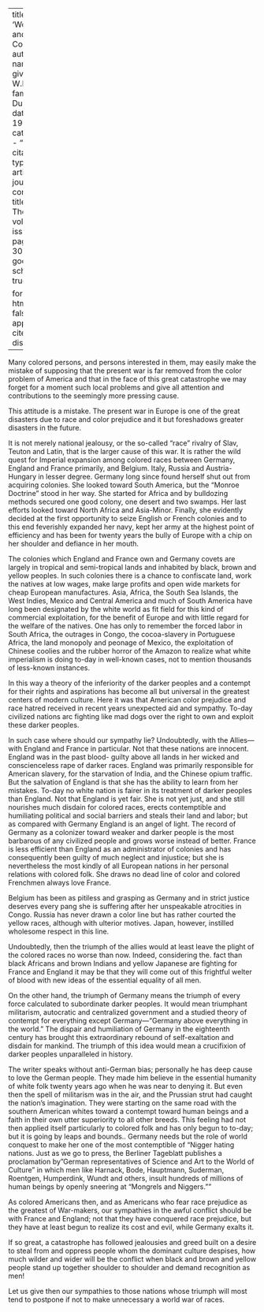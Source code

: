 
---
title: 'World War and the Color Line'
author:
  - name:
      given: W.E.B.
      family: Du Bois
date: May 1914
categories: 
  - ""
citation: 
  type: article-journal
  container-title: The Crisis
  volume: 9
  issue: 1
  page: 28-30
google-scholar: true

format:
  html:
    toc: false
    appendix-cite-as: display
---


Many colored persons, and persons interested in them, may easily make the mistake of supposing that the present war is far removed from the color problem of America and that in the face of this great catastrophe we may forget for a moment such local problems and give all attention and contributions to the seemingly more pressing cause.

This attitude is a mistake. The present war in Europe is one of the great disasters due to race and color prejudice and it but foreshadows greater disasters in the future.

It is not merely national jealousy, or the so-called "race" rivalry of Slav, Teuton and Latin, that is the larger cause of this war. It is rather the wild quest for Imperial expansion among colored races between Germany, England and France primarily, and Belgium. Italy, Russia and Austria-Hungary in lesser degree. Germany long since found herself shut out from acquiring colonies. She looked toward South America, but the "Monroe Doctrine" stood in her way. She started for Africa and by bulldozing methods secured one good colony, one desert and two swamps. Her last efforts looked toward North Africa and Asia-Minor. Finally, she evidently decided at the first opportunity to seize English or French colonies and to this end feverishly expanded her navy, kept her army at the highest point of efficiency and has been for twenty years the bully of Europe with a chip on her shoulder and defiance in her mouth.

The colonies which England and France own and Germany covets are largely in tropical and semi-tropical lands and inhabited by black, brown and yellow peoples. In such colonies there is a chance to confiscate land, work the natives at low wages, make large profits and open wide markets for cheap European manufactures. Asia, Africa, the South Sea Islands, the West Indies, Mexico and Central America and much of South America have long been designated by the white world as fit field for this kind of commercial exploitation, for the benefit of Europe and with little regard for the welfare of the natives. One has only to remember the forced labor in South Africa, the outrages in Congo, the cocoa-slavery in Portuguese Africa, the land monopoly and peonage of Mexico, the exploitation of Chinese coolies and the rubber horror of the Amazon to realize what white imperialism is doing to-day in well-known cases, not to mention thousands of less-known instances.

In this way a theory of the inferiority of the darker peoples and a contempt for their rights and aspirations has become all but universal in the greatest centers of modern culture. Here it was that American color prejudice and race hatred received in recent years unexpected aid and sympathy. To-day civilized nations arc fighting like mad dogs over the right to own and exploit these darker peoples.

In such case where should our sympathy lie? Undoubtedly, with the Allies---with England and France in particular. Not that these nations are innocent. England was in the past blood- guilty above all lands in her wicked and conscienceless rape of darker races. England was primarily responsible for American slavery, for the starvation of India, and the Chinese opium traffic. But the salvation of England is that she has the ability to learn from her mistakes. To-day no white nation is fairer in its treatment of darker peoples than England. Not that England is yet fair. She is not yet just, and she still nourishes much disdain for colored races, erects contemptible and humiliating political and social barriers and steals their land and labor; but as compared with Germany England is an angel of light. The record of Germany as a colonizer toward weaker and darker people is the most barbarous of any civilized people and grows worse instead of better. France is less efficient than England as an administrator of colonies and has consequently been guilty of much neglect and injustice; but she is nevertheless the most kindly of all European nations in her personal relations with colored folk. She draws no dead line of color and colored Frenchmen always love France.

Belgium has been as pitiless and grasping as Germany and in strict justice deserves every pang she is suffering after her unspeakable atrocities in Congo. Russia has never drawn a color line but has rather courted the yellow races, although with ulterior motives. Japan, however, instilled wholesome respect in this line.

Undoubtedly, then the triumph of the allies would at least leave the plight of the colored races no worse than now. Indeed, considering the. fact than black Africans and brown Indians and yellow Japanese are fighting for France and England it may be that they will come out of this frightful welter of blood with new ideas of the essential equality of all men.

On the other hand, the triumph of Germany means the triumph of every force calculated to subordinate darker peoples. It would mean triumphant militarism, autocratic and centralized government and a studied theory of contempt for everything except Germany---"Germany above everything in the world." The dispair and humiliation of Germany in the eighteenth century has brought this extraordinary rebound of self-exaltation and disdain for mankind. The triumph of this idea would mean a crucifixion of darker peoples unparalleled in history.

The writer speaks without anti-German bias; personally he has deep cause to love the German people. They made him believe in the essential humanity of white folk twenty years ago when he was near to denying it. But even then the spell of militarism was in the air, and the Prussian strut had caught the nation's imagination. They were starting on the same road with the southern American whites toward a contempt toward human beings and a faith in their own utter superiority to all other breeds. This feeling had not then applied itself particularly to colored folk and has only begun to to-day; but it is going by leaps and bounds.. Germany needs but the role of world conquest to make her one of the most contemptible of "Nigger hating nations. Just as we go to press, the Berliner Tageblatt publishes a proclamation by "German representatives of Science and Art to the World of Culture" in which men like Harnack, Bode, Hauptmann, Suderman, Roentgen, Humperdink, Wundt and others, insult hundreds of millions of human beings by openly sneering at "Mongrels and Niggers.""

As colored Americans then, and as Americans who fear race prejudice as the greatest of War-makers, our sympathies in the awful conflict should be with France and England; not that they have conquered race prejudice, but they have at least begun to realize its cost and evil, while Germany exalts it.

If so great, a catastrophe has followed jealousies and greed built on a desire to steal from and oppress people whom the dominant culture despises, how much wilder and wider will be the conflict when black and brown and yellow people stand up together shoulder to shoulder and demand recognition as men!

Let us give then our sympathies to those nations whose triumph will most tend to postpone if not to make unnecessary a world war of races.
